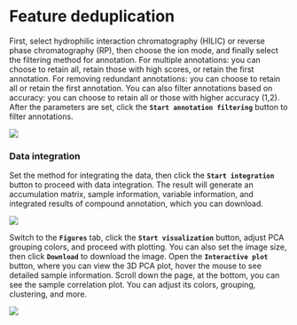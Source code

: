 # Feature deduplication

First, select hydrophilic interaction chromatography (HILIC) or reverse phase chromatography (RP), then choose the ion mode, and finally select the filtering method for annotation. For multiple annotations: you can choose to retain all, retain those with high scores, or retain the first annotation. For removing redundant annotations: you can choose to retain all or retain the first annotation. You can also filter annotations based on accuracy: you can choose to retain all or those with higher accuracy (1,2). After the parameters are set, click the **`Start annotation filtering`** button to filter annotations.

[![](https://pic.imgdb.cn/item/66685fddd9c307b7e9351805.png)](https://pic.imgdb.cn/item/66685fddd9c307b7e9351805.png)

### Data integration

Set the method for integrating the data, then click the **`Start integration`** button to proceed with data integration. The result will generate an accumulation matrix, sample information, variable information, and integrated results of compound annotation, which you can download.

[![](https://pic.imgdb.cn/item/6668615ed9c307b7e936da64.png)](https://pic.imgdb.cn/item/6668615ed9c307b7e936da64.png)

Switch to the **`Figures`** tab, click the **`Start visualization`** button, adjust PCA grouping colors, and proceed with plotting. You can also set the image size, then click **`Download`** to download the image. Open the **`Interactive plot`** button, where you can view the 3D PCA plot, hover the mouse to see detailed sample information. Scroll down the page, at the bottom, you can see the sample correlation plot. You can adjust its colors, grouping, clustering, and more.

[![](https://pic.imgdb.cn/item/666864ffd9c307b7e93bbe60.png)](https://pic.imgdb.cn/item/666864ffd9c307b7e93bbe60.png)

